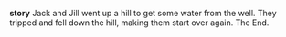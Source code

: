 **story**
Jack and Jill went up a hill to get some water from the well. 
They tripped and fell down the hill, making them start over again. 
The End.
